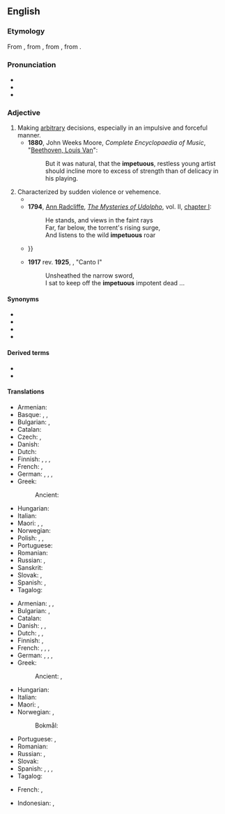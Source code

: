 ==English==
{{was wotd|2009|December|29}}

===Etymology===
{{root|en|ine-pro|*peth₂-}}
From {{inh|en|enm|impetuous}}, from {{der|en|fro|impetueux}}, from {{der|en|LL.|impetuōsus||violent}}, from {{der|en|la|impetus||attack, violence}}.

===Pronunciation===
* {{IPA|en|/imˈpɛtʃuəs/}}
* {{audio|en|en-au-impetuous.ogg|Audio (AU)}}
* {{audio|en|En-us-impetuous-NEW.ogg|Audio (US)}}

===Adjective===
{{en-adj}}

# Making [[arbitrary]] decisions, especially in an impulsive and forceful manner.
#* '''1880''', John Weeks Moore, ''Complete Encyclopaedia of Music'', "[[s:Complete Encyclopaedia of Music/B/Beethoven, Louis Van|Beethoven, Louis Van]]":
#*: But it was natural, that the '''impetuous''', restless young artist should incline more to excess of strength than of delicacy in his playing.
# Characterized by sudden violence or vehemence.
#* {{RQ:Spenser Faerie Queene|book=II|canto=IX|stanza=14|page=311|passage=For with ſuch puiſſance and '''impetuous''' maine / Thoſe Champions broke on them, that forſt the fly, / Like ſcattered Sheepe, whenas the Shepherds ſwaine / A Lyon and a Tigre doth eſpye, / With greedy pace forth ruſhing from the foreſt nye.}}
#* '''1794''', [[w:Ann Radcliffe|Ann Radcliffe]], ''[[w:The Mysteries of Udolpho|The Mysteries of Udolpho]]'', vol. II, [[s:The Mysteries of Udolpho/Volume II/Chapter I|chapter I]]:
#*: He stands, and views in the faint rays<br>Far, far below, the torrent's rising surge,<br>And listens to the wild '''impetuous''' roar
#* {{quote-book|en|year=1813|author=Jane Austen|title=Pride and Prejudice|url=|volume=III|chapter=4|passage="Oh! where, where is my uncle?" cried Elizabeth, darting from her seat as she finished the letter, in eagerness to follow him, with-out losing a moment of the time so precious; but as she reached the door, it was opened by a servant, and Mr. Darcy appeared. Her pale face and '''impetuous''' manner made him start {{...}}}}
#* '''1917''' rev. '''1925''', {{w|Ezra Pound}}, "Canto I"
#*: Unsheathed the narrow sword,
#*: I sat to keep off the '''impetuous''' impotent dead ...

====Synonyms====
* {{l|en|impulsive}}
* {{l|en|hasty}}
* {{l|en|rash}}
* {{l|en|hotheaded}}

====Derived terms====
* {{l|en|impetuously}}
* {{l|en|impetuousness}}

====Translations====
{{trans-top|describing one who makes arbitrary decisions}}
* Armenian: {{t|hy|իմպուլսիվ}}
* Basque: {{t|eu|odolbero}}, {{t|eu|oldartsu}}, {{t|eu|oldar handiko}}
* Bulgarian: {{t+|bg|импулсивен}}, {{t+|bg|прибързан}}
* Catalan: {{t|ca|impetuós}}
* Czech: {{t|cs|unáhlený}}, {{t+|cs|zbrklý}}
* Danish: {{t|da|impulsiv}}
* Dutch: {{t+|nl|impulsief}}
* Finnish: {{t+|fi|kiivas}}, {{t+|fi|kiihkeä}}, {{t+|fi|raju}}, {{t+|fi|äkkipikainen}}
* French: {{t+|fr|impulsif}}, {{t+|fr|irréfléchi}}
* German: {{t+|de|ungestüm}}, {{t+|de|impulsiv}}, {{t+|de|leidenschaftlich}}, {{t+|de|unüberlegt}}
* Greek:
*: Ancient: {{t|grc|ὁρμητικός}}
{{trans-mid}}
* Hungarian: {{t+|hu|hirtelen}}
* Italian: {{t+|it|impulsivo}}
* Maori: {{t|mi|takahorohoro}}, {{t|mi|manawarere}}, {{t|mi|kowheta}}
* Norwegian: {{t|no|impulsstyrt}}
* Polish: {{t+|pl|zapalczywy}}, {{t+|pl|impulsywny}}, {{t+|pl|porywczy}}
* Portuguese: {{t+|pt|impetuoso}}
* Romanian: {{t+|ro|impetuos}}
* Russian: {{t+|ru|поспе́шный|m}}, {{t+|ru|опроме́тчивый}}
* Sanskrit: {{t+|sa|अमवत्}}
* Slovak: {{t|sk|zbrklý}}, {{t|sk|impulzívny}}
* Spanish: {{t+|es|impulsivo}}, {{t+|es|impetuoso}}
* Tagalog: {{t+|tl|mapusok}}
{{trans-bottom}}

{{trans-top|characterized by sudden and violent force}}
* Armenian: {{t+|hy|բուռն}}, {{t+|hy|սրընթաց}}, {{t+|hy|պոռթկուն}}
* Bulgarian: {{t+|bg|буен}}, {{t+|bg|необуздан}}
* Catalan: {{t|ca|impetuós}}
* Danish: {{t|da|opfarende}}, {{t|da|heftig}}, {{t|da|fremfusende}}
* Dutch: {{t+|nl|onstuimig}}, {{t+|nl|bruusk}}, {{t+|nl|gewelddadig}}
* Finnish: {{t+|fi|raju}}, {{t+|fi|kiihkeä}}
* French: {{t+|fr|impétueux}}, {{t+|fr|brutal}}, {{t+|fr|brusque}}, {{t+|fr|violent}}
* German: {{t+|de|ungestüm}}, {{t+|de|stürmisch}}, {{t+|de|brüsk}}, {{t+|de|heftig}}
* Greek:
*: Ancient: {{t|grc|θούριος}}, {{t|grc|θοῦρος}}
{{trans-mid}}
* Hungarian: {{t+|hu|indulatos}}
* Italian: {{t+|it|irruente}}
* Maori: {{t|mi|totoa}}, {{t|mi|taikaha}}
* Norwegian: {{t|no|oppfarende}}, {{t|no|fremfusende}}
*: Bokmål: {{t|nb|brysk}}
* Portuguese: {{t+|pt|impetuoso}}, {{t+|pt|brusco}}
* Romanian: {{t+|ro|impetuos}}
* Russian: {{t+|ru|поры́вистый}}, {{t+|ru|стреми́тельный}}
* Slovak: {{t|sk|prudký}}
* Spanish: {{t+|es|impetuoso}}, {{t+|es|brutal}}, {{t+|es|brusco}}, {{t+|es|violento}}
* Tagalog: {{t+|tl|mapusok}}
{{trans-bottom}}

{{checktrans-top}}
* French: {{t+check|fr|impétueux}}, {{t+check|fr|brusque}}
{{trans-mid}}
* Indonesian: {{t-check|id|tanpa pikir panjang}}, {{t+check|id|sembrono}}
{{trans-bottom}}